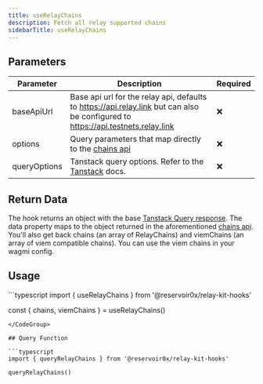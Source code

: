 ```yaml
---
title: useRelayChains
description: Fetch all relay supported chains
sidebarTitle: useRelayChains
---
```


## Parameters

| Parameter    | Description                                                                                                                                    | Required |
|--------------|------------------------------------------------------------------------------------------------------------------------------------------------|----------|
| baseApiUrl       | Base api url for the relay api, defaults to https://api.relay.link but can also be configured to https://api.testnets.relay.link | ❌       |
| options      | Query parameters that map directly to the [chains api](/references/api/get-chains)                                                                                                   | ❌       |
| queryOptions | Tanstack query options. Refer to the [Tanstack](https://tanstack.com/query/latest/docs/framework/react/guides/query-options) docs.              | ❌       |

## Return Data

The hook returns an object with the base [Tanstack Query response](https://tanstack.com/query/v5/docs/framework/react/reference/useQuery). The data property maps to the object returned in the aforementioned [chains api](/references/api/get-chains). You'll also get back chains (an array of RelayChains) and viemChains (an array of viem compatible chains). You can use the viem chains in your wagmi config.

## Usage

<CodeGroup>
```typescript
import { useRelayChains } from '@reservoir0x/relay-kit-hooks'

const { chains, viemChains } = useRelayChains()

```
</CodeGroup>

## Query Function

```typescript
import { queryRelayChains } from '@reservoir0x/relay-kit-hooks'

queryRelayChains()

```